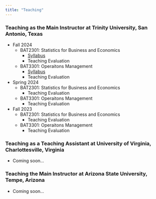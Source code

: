 ```yaml
---
title: "Teaching"
---
```



### Teaching as the Main Instructor at Trinity University, San Antonio, Texas

- Fall 2024
  - BAT2301: Statistics for Business and Economics
    - [Syllabus](https://ianliu0313.github.io/BAT2301_Fall24/)
    - Teaching Evaluation
  - BAT3301: Operaitons Management
    - [Syllabus](https://ianliu0313.github.io/BAT3301_Fall24/)
    - Teaching Evaluation
  
- Spring 2024
  - BAT2301: Statistics for Business and Economics
      - Teaching Evaluation
  - BAT3301: Operaitons Management
      - Teaching Evaluation

- Fall 2023
  - BAT2301: Statistics for Business and Economics
      - Teaching Evaluation
  - BAT3301: Operaitons Management
      - Teaching Evaluation

### Teaching as a Teaching Assistant at University of Virginia, Charlottesville, Virginia
 - Coming soon...

### Teaching the Main Instructor at Arizona State University, Tempe, Arizona
 - Coming soon...

